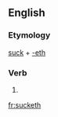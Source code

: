 ==English==

===Etymology===
[[suck]] + [[-eth]]

===Verb===
{{infl|en|verb form}}

# {{archaic third-person singular of|suck}}

[[fr:sucketh]]